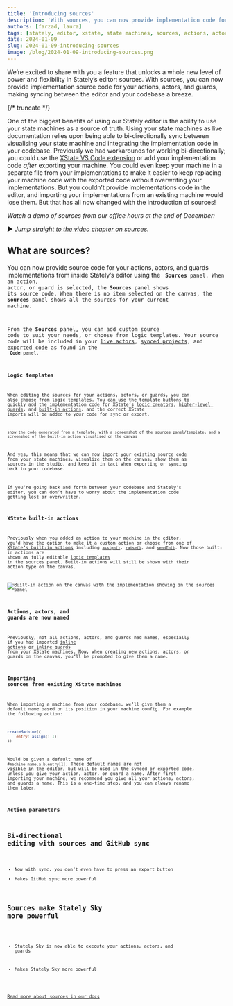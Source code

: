 ```yaml
---
title: 'Introducing sources'
description: 'With sources, you can now provide implementation code for your actions, actors, and guards, making syncing between the editor and your codebase a breeze.'
authors: [farzad, laura]
tags: [stately, editor, xstate, state machines, sources, actions, actors, guards]
date: 2024-01-09
slug: 2024-01-09-introducing-sources
image: /blog/2024-01-09-introducing-sources.png
---
```


We’re excited to share with you a feature that unlocks a whole new level of power and flexibility in Stately’s editor: sources. With sources, you can now provide implementation source code for your actions, actors, and guards, making syncing between the editor and your codebase a breeze.

{/* truncate */}

One of the biggest benefits of using our Stately editor is the ability to use your state machines as a source of truth. Using your state machines as live documentation relies upon being able to bi-directionally sync between visualising your state machine and integrating the implementation code in your codebase. Previously we had workarounds for working bi-directionally; you could use the [XState VS Code extension](TODO:) or add your implementation code *after* exporting your machine. You could even keep your machine in a separate file from your implementations to make it easier to keep replacing your machine code with the exported code without overwriting your implementations. But you couldn’t provide implementations code in the editor, and importing your implementations from an existing machine would lose them. But that has all now changed with the introduction of sources!

*Watch a demo of sources from our office hours at the end of December:*

<YouTube id="x-F1TPjz_lI"/>

*▶️ [Jump straight to the video chapter on sources](https://www.youtube.com/watch?v=x-F1TPjz_lI&t=318s).*

## What are sources?

You can now provide source code for your actions, actors, and guards implementations from inside Stately’s editor using the <Code size={18} /> **Sources** panel. When an action, actor, or guard is selected, the **Sources** panel shows its source code. When there is no item selected on the canvas, the  **Sources** panel shows all the sources for your current machine.

From the **Sources** panel, you can add custom source code to suit your needs, or choose from logic templates. Your source code will be included in your [live actors](/docs/stately-sky-getting-started), [synced projects](/docs/import-from-github), and [exported code](/docs/export-as-code) as found in the <Code size={18} /> **Code** panel.

### Logic templates

When editing the sources for your actions, actors, or guards, you can also choose from logic templates. You can use the template buttons to quickly add the implementation code for XState’s [logic creators](/docs/actors#actor-logic-creators), [higher-level guards](/docs/guards#higher-level-guards), and [built-in actions](/docs/actions), and the correct XState imports will be added to your code for sync or export.

```
show the code generated from a template, with a screenshot of the sources panel/template, and a screenshot of the built-in action visualised on the canvas
```

And yes, this means that we can now import your existing source code from your state machines, visualize them on the canvas, show them as sources in the studio, and keep it in tact when exporting or syncing back to your codebase.

If you’re going back and forth between your codebase and Stately’s editor, you can don’t have to worry about the implementation code getting lost or overwritten.

### XState built-in actions

Previously when you added an action to your machine in the editor, you’d have the option to make it a custom action or choose from one of [XState’s built-in actions](TODO:) including [`assign()`](TODO:), [`raise()`](TODO:), and [`sendTo()`](TODO:). Now those built-in actions are shown as fully editable [logic templates](#logic-templates) in the sources panel. Built-in actions will still be shown with their action type on the canvas.

![Built-in action on the canvas with the implementation showing in the sources panel](TODO:)

### Actions, actors, and guards are now named

Previously, not all actions, actors, and guards had names, especially if you had imported [inline actions](/docs/actions#inline-actions) or [inline guards](/docs/guards#inline-guards) from your XState machines. Now, when creating new actions, actors, or guards on the canvas, you’ll be prompted to give them a name.

### Importing sources from existing XState machines

When importing a machine from your codebase, we’ll give them a default name based on its position in your machine config. For example the following action:

```js
createMachine({
	entry: assign(: 1)
})
```

Would be given a default name of `#machine name.a.b.entry[1]`. These default names are not visible in the editor, but will be used in the synced or exported code, unless you give your action, actor, or guard a name. After first importing your machine, we recommend you give all your actions, actors, and guards a name. This is a one-time step, and you can always rename them later.

### Action parameters

## Bi-directional editing with sources and GitHub sync
- Now with sync, you don’t even have to press an export button
- Makes GitHub sync more powerful

## Sources make Stately Sky more powerful

- Stately Sky is now able to execute your actions, actors, and guards

- Makes Stately Sky more powerful

[Read more about sources in our docs](/docs/sources)